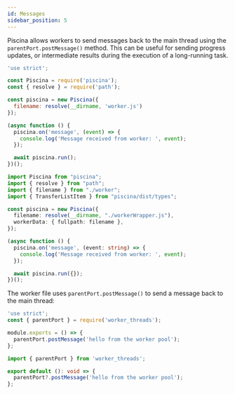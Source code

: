 ```yaml
---
id: Messages
sidebar_position: 5
---
```



Piscina allows workers to send messages back to the main thread using the `parentPort.postMessage()` method. This can be useful for sending progress updates, or intermediate results during the execution of a long-running task.

<Tabs>
<TabItem value="Javascript">

```javascript title="index.js"
'use strict';

const Piscina = require('piscina');
const { resolve } = require('path');

const piscina = new Piscina({
  filename: resolve(__dirname, 'worker.js')
});

(async function () {
  piscina.on('message', (event) => {
    console.log('Message received from worker: ', event);
  });

  await piscina.run();
})();
```

</TabItem>

<TabItem value="Typescript">

```typescript title="index.ts"
import Piscina from "piscina";
import { resolve } from "path";
import { filename } from "./worker";
import { TransferListItem } from "piscina/dist/types";

const piscina = new Piscina({
  filename: resolve(__dirname, "./workerWrapper.js"),
  workerData: { fullpath: filename },
});

(async function () {
  piscina.on('message', (event: string) => {
    console.log('Message received from worker: ', event);
  });

  await piscina.run({});
})();
```
<WorkerWrapperComponent/>
</TabItem>
</Tabs>

The worker file uses `parentPort.postMessage()` to send a message back to the main thread:

<Tabs>
<TabItem value="Javascript">

```javascript title="worker.js"
'use strict';
const { parentPort } = require('worker_threads');

module.exports = () => {
  parentPort.postMessage('hello from the worker pool');
};
```

</TabItem>

<TabItem value="Typescript">

```typescript title="worker.ts"
import { parentPort } from 'worker_threads';

export default (): void => {
  parentPort?.postMessage('hello from the worker pool');
};
```

</TabItem>
</Tabs>


